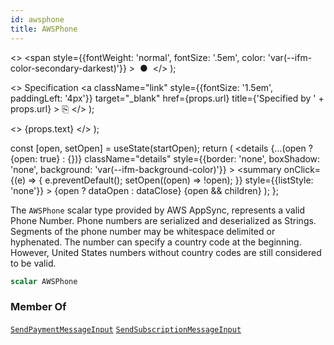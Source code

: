 ```yaml
---
id: awsphone
title: AWSPhone
---
```


  <>
    <span
      style={{fontWeight: 'normal', fontSize: '.5em', color: 'var(--ifm-color-secondary-darkest)'}}
    >
      &nbsp;●&nbsp;
    </span>
  </>
);

  <>
    Specification
    <a
      className="link"
      style={{fontSize: '1.5em', paddingLeft: '4px'}}
      target="_blank"
      href={props.url}
      title={'Specified by ' + props.url}
    >
      ⎘
    </a>
  </>
);

  <>
    <span className={props.class}>{props.text}</span>
  </>
);


  const [open, setOpen] = useState(startOpen);
  return (
    <details
      {...(open ? {open: true} : {})}
      className="details"
      style={{border: 'none', boxShadow: 'none', background: 'var(--ifm-background-color)'}}
    >
      <summary
        onClick={(e) => {
          e.preventDefault();
          setOpen((open) => !open);
        }}
        style={{listStyle: 'none'}}
      >
        {open ? dataOpen : dataClose}
      </summary>
      {open && children}
    </details>
  );
};

The `AWSPhone` scalar type provided by AWS AppSync, represents a valid Phone Number. Phone numbers are serialized and deserialized as Strings. Segments of the phone number may be whitespace delimited or hyphenated. The number can specify a country code at the beginning. However, United States numbers without country codes are still considered to be valid.

```graphql
scalar AWSPhone
```

### Member Of

[`SendPaymentMessageInput`](/docs/apis/graphql/types/inputs/send-payment-message-input.mdx) <Badge class="badge badge--secondary badge--relation" text="input"/><Bullet />[`SendSubscriptionMessageInput`](/docs/apis/graphql/types/inputs/send-subscription-message-input.mdx) <Badge class="badge badge--secondary badge--relation" text="input"/>
